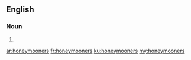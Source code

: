 ==English==

===Noun===
{{head|en|noun plural form}}

# {{plural of|honeymooner|lang=en}}

[[ar:honeymooners]]
[[fr:honeymooners]]
[[ku:honeymooners]]
[[my:honeymooners]]